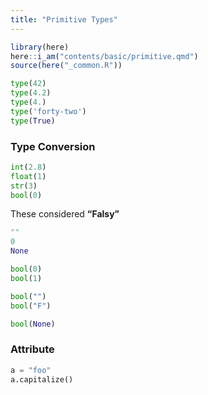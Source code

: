```yaml
---
title: "Primitive Types"
---
```



```r
library(here)
here::i_am("contents/basic/primitive.qmd")
source(here("_common.R"))
```



```python
type(42)
type(4.2) 
type(4.)
type('forty-two')      
type(True)             
```

### Type Conversion

```python
int(2.8)
float(1)
str(3)
bool(0)
```

These considered **"Falsy"**

```python
""
0
None
```

```python
bool(0)
bool(1)

bool("")
bool("F")

bool(None)
```


### Attribute

```python
a = "foo"
a.capitalize()
```


